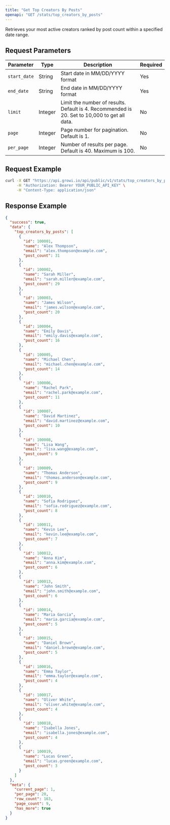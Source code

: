 ```yaml
---
title: "Get Top Creators By Posts"
openapi: "GET /stats/top_creators_by_posts"
---
```


Retrieves your most active creators ranked by post count within a specified date range.

## Request Parameters

| Parameter    | Type    | Description                                                                                  | Required |
| ------------ | ------- | -------------------------------------------------------------------------------------------- | -------- |
| `start_date` | String  | Start date in MM/DD/YYYY format                                                              | Yes      |
| `end_date`   | String  | End date in MM/DD/YYYY format                                                                | Yes      |
| `limit`      | Integer | Limit the number of results. Default is 4. Recommended is 20. Set to 10,000 to get all data. | No       |
| `page`       | Integer | Page number for pagination. Default is 1.                                                    | No       |
| `per_page`   | Integer | Number of results per page. Default is 40. Maximum is 100.                                   | No       |

## Request Example

```bash
curl -X GET "https://api.growi.io/api/public/v1/stats/top_creators_by_posts?start_date=01/01/2023&end_date=01/31/2023&limit=5&page=1&per_page=20" \
     -H "Authorization: Bearer YOUR_PUBLIC_API_KEY" \
     -H "Content-Type: application/json"
```

## Response Example

```json
{
  "success": true,
  "data": {
    "top_creators_by_posts": [
      {
        "id": 100001,
        "name": "Alex Thompson",
        "email": "alex.thompson@example.com",
        "post_count": 31
      },
      {
        "id": 100002,
        "name": "Sarah Miller",
        "email": "sarah.miller@example.com",
        "post_count": 29
      },
      {
        "id": 100003,
        "name": "James Wilson",
        "email": "james.wilson@example.com",
        "post_count": 20
      },
      {
        "id": 100004,
        "name": "Emily Davis",
        "email": "emily.davis@example.com",
        "post_count": 16
      },
      {
        "id": 100005,
        "name": "Michael Chen",
        "email": "michael.chen@example.com",
        "post_count": 14
      },
      {
        "id": 100006,
        "name": "Rachel Park",
        "email": "rachel.park@example.com",
        "post_count": 11
      },
      {
        "id": 100007,
        "name": "David Martinez",
        "email": "david.martinez@example.com",
        "post_count": 10
      },
      {
        "id": 100008,
        "name": "Lisa Wang",
        "email": "lisa.wang@example.com",
        "post_count": 9
      },
      {
        "id": 100009,
        "name": "Thomas Anderson",
        "email": "thomas.anderson@example.com",
        "post_count": 9
      },
      {
        "id": 100010,
        "name": "Sofia Rodriguez",
        "email": "sofia.rodriguez@example.com",
        "post_count": 8
      },
      {
        "id": 100011,
        "name": "Kevin Lee",
        "email": "kevin.lee@example.com",
        "post_count": 7
      },
      {
        "id": 100012,
        "name": "Anna Kim",
        "email": "anna.kim@example.com",
        "post_count": 6
      },
      {
        "id": 100013,
        "name": "John Smith",
        "email": "john.smith@example.com",
        "post_count": 6
      },
      {
        "id": 100014,
        "name": "Maria Garcia",
        "email": "maria.garcia@example.com",
        "post_count": 5
      },
      {
        "id": 100015,
        "name": "Daniel Brown",
        "email": "daniel.brown@example.com",
        "post_count": 5
      },
      {
        "id": 100016,
        "name": "Emma Taylor",
        "email": "emma.taylor@example.com",
        "post_count": 4
      },
      {
        "id": 100017,
        "name": "Oliver White",
        "email": "oliver.white@example.com",
        "post_count": 4
      },
      {
        "id": 100018,
        "name": "Isabella Jones",
        "email": "isabella.jones@example.com",
        "post_count": 4
      },
      {
        "id": 100019,
        "name": "Lucas Green",
        "email": "lucas.green@example.com",
        "post_count": 3
      }
    ]
  },
  "meta": {
    "current_page": 1,
    "per_page": 20,
    "row_count": 163,
    "page_count": 9,
    "has_more": true
  }
}
```
